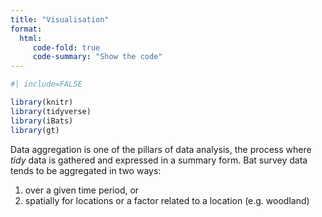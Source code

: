 ```yaml
---
title: "Visualisation"
format: 
  html:
     code-fold: true
     code-summary: "Show the code"
---
```


```r
#| include=FALSE

library(knitr)
library(tidyverse)
library(iBats)
library(gt)


```


Data aggregation is one of the pillars of data analysis, the process where _tidy_ data is gathered and expressed in a summary form. Bat survey data tends to be aggregated in two ways:  

1. over a given time period, or
2. spatially for locations or a factor related to a location (e.g. woodland) 
